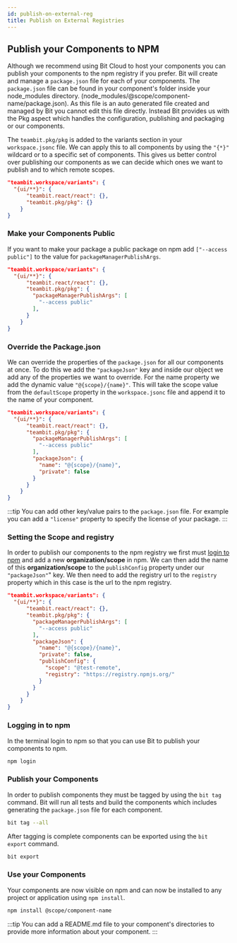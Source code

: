 ```yaml
---
id: publish-on-external-reg
title: Publish on External Registries
---
```


## Publish your Components to NPM

Although we recommend using Bit Cloud to host your components you can publish your components to the npm registry if you prefer. Bit will create and manage a `package.json` file for each of your components. The `package.json` file can be found in your component's folder inside your node_modules directory. (node_modules/@scope/component-name/package.json). As this file is an auto generated file created and managed by Bit you cannot edit this file directly. Instead Bit provides us with the Pkg aspect which handles the configuration, publishing and packaging or our components.

The `teambit.pkg/pkg` is added to the variants section in your `workspace.jsonc` file. We can apply this to all components by using the `"{*}"` wildcard or to a specific set of components. This gives us better control over publishing our components as we can decide which ones we want to publish and to which remote scopes.

```json {4} title=workspace.jsonc
"teambit.workspace/variants": {
  "{ui/**}": {
      "teambit.react/react": {},
      "teambit.pkg/pkg": {}
    }
}
```

### Make your Components Public

If you want to make your package a public package on npm add `["--access public"]` to the value for `packageManagerPublishArgs`.

```json {4-6} title=workspace.jsonc
"teambit.workspace/variants": {
  "{ui/**}": {
      "teambit.react/react": {},
      "teambit.pkg/pkg": {
        "packageManagerPublishArgs": [
          "--access public"
        ],
      }
    }
}
```

### Override the Package.json

We can override the properties of the `package.json` for all our components at once. To do this we add the `"packageJson"` key and inside our object we add any of the properties we want to override. For the name property we add the dynamic value `"@{scope}/{name}"`. This will take the scope value from the `defaultScope` property in the `workspace.jsonc` file and append it to the name of your component.

```json {8-11} title=workspace.jsonc
"teambit.workspace/variants": {
  "{ui/**}": {
      "teambit.react/react": {},
      "teambit.pkg/pkg": {
        "packageManagerPublishArgs": [
          "--access public"
        ],
        "packageJson": {
          "name": "@{scope}/{name}",
          "private": false
        }
      }
    }
}
```

:::tip
You can add other key/value pairs to the `package.json` file. For example you can add a `"license"` property to specify the license of your package.
:::

### Setting the Scope and registry

In order to publish our components to the npm registry we first must [login to npm](https://www.npmjs.com/) and add a new **organization/scope** in npm. We can then add the name of this **organization/scope** to the `publishConfig` property under our `"packageJson"`" key. We then need to add the registry url to the `registry` property which in this case is the url to the npm registry.

```json {11-14} title=workspace.jsonc
"teambit.workspace/variants": {
  "{ui/**}": {
      "teambit.react/react": {},
      "teambit.pkg/pkg": {
        "packageManagerPublishArgs": [
          "--access public"
        ],
        "packageJson": {
          "name": "@{scope}/{name}",
          "private": false,
          "publishConfig": {
            "scope": "@test-remote",
            "registry": "https://registry.npmjs.org/"
          }
        }
      }
    }
}
```

### Logging in to npm

In the terminal login to npm so that you can use Bit to publish your components to npm.

```bash
npm login
```

### Publish your Components

In order to publish components they must be tagged by using the `bit tag` command. Bit will run all tests and build the components which includes generating the `package.json` file for each component.

```bash
bit tag --all
```

After tagging is complete components can be exported using the `bit export` command.

```bash
bit export
```

### Use your Components

Your components are now visible on npm and can now be installed to any project or application using `npm install`.

```bash
npm install @scope/component-name
```

:::tip
You can add a README.md file to your component's directories to provide more information about your component.
:::
